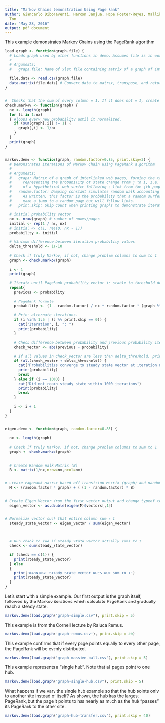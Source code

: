 ```yaml
---
title: "Markov Chains Demonstration Using Page Rank"
author: Giancarlo Dibonaventi, Haroon Janjua, Hope Foster-Reyes, Mallika Thanky, Ethan
  Ton
date: "May 28, 2016"
output: pdf_document
---
```


This example demonstrates Markov Chains using the PageRank algorithm

```r
load.graph <- function(graph.file) {
  # Loads graph used by other functions in demo. Assumes file is in working directory.
  #
  # Arguments:
  #   graph.file: Name of xlsx file containing matrix of a graph of interlinked web pages.
  
  file.data <- read.csv(graph.file) 
  data.matrix(file.data) # Convert data to matrix, transpose, and return
}


#  Checks that the sum of every column = 1. If it does not = 1, create each value as 1/nx where nx is total number of nodes
check.markov <- function(graph) {
  nx <- length(graph)
  for (i in 1:nx)  
  { #loops every new probability until it normalized. 
    if (sum(graph[,i]) != 1) { 
      graph[,i] <- 1/nx 
    }
  }
  print(graph)
}


markov.demo <- function(graph, random.factor=0.85, print.skip=3) {
  # Demonstrates iterations of Markov Chain using PageRank algorithm
  #
  # Arguments: 
  #   graph: Matrix of a graph of interlinked web pages, forming the transition matrix
  #     representing the probability of state change from j to i, i.e. the probability
  #     of a hypothetical web surfer following a link from the jth page to the ith page.
  #   random.factor: Damping constant simulates random walk accounting for isolated pages.
  #     As written, this factor is the probability that a random surfer will *not*
  #     make a jump to a random page but will follow links.
  #   print.skip: Skip count when printing graphs to demonstrate iterations.
  
  # initial probability vector
  nx <- nrow(graph) # number of nodes/pages
  initial <- rep(1 / nx, nx)
  # initial <- c(1, rep(0, nx - 1))
  probability <- initial
  
  # Minimum difference between iteration probability values
  delta_threshold <- 1e-10
  
  # Check if truly Markov, if not, change problem columns to sum to 1
  graph <- check.markov(graph)
  
  i <- 1
  print(graph)
  
  # Iterate until PageRank probability vector is stable to threshold delta
  repeat{
    previous <- probability
    
    # PageRank formula
    probability <- (1 - random.factor) / nx + random.factor * (graph %*% probability)
    
    # Print alternate iterations.
    if (i %in% 1:5 | (i %% print.skip == 0)) {
      cat("Iteration", i, ": ")
      print(probability)
    }
    
    # Check difference between probability and previous probability iteration.
    check_vector <- abs(previous - probability)
    
    # If all values in check_vector are less than delta_threshold, print result and end.
    if (all(check_vector < delta_threshold)) {
      cat("Probabilities converge to steady state vector at iteration number", i, ": ")
      print(probability)
      break      
    } else if (i == 1000) {
      cat("Did not reach steady state within 1000 iterations")
      print(probability)
      break
    }
    
    i <- i + 1
  }
}


eigen.demo <- function(graph, random.factor=0.85) {
  
  nx <- length(graph)
  
  # Check if truly Markov, if not, change problem columns to sum to 1
  graph <- check.markov(graph)
  
  
  # Create Random Walk Matrix (B) 
  B <- matrix(1/nx,nrow=nx,ncol=nx) 


# Create PageRank Matrix based off Transition Matrix (graph) and Random Walk Matrix (B) 
  M <- (random.factor * graph) + ( (1 - random.factor) * B) 


# Create Eigen Vector from the first vector output and change typeof to double (by default, it is complex type) 
  eigen_vector <- as.double(eigen(M)$vectors[,1]) 


# Normalize vector such that entire column sum = 1 
  steady_state_vector <- eigen_vector / sum(eigen_vector) 

  
  
  # Run check to see if Steady State Vector actually sums to 1 
  check <- sum(steady_state_vector) 

  if (check == c(1)) { 
    print(steady_state_vector) 
  } else  
  { 
    print("WARNING: Steady State Vector DOES NOT sum to 1") 
    print(steady_state_vector)
  } 
}
```

Let's start with a simple example. Our first output is the graph itself, followed by the Markov iterations which calculate PageRank and gradually reach a steady state.

```r
markov.demo(load.graph("graph-simple.csv"), print.skip = 5)
```

This example is from the Cornell lecture by Raluca Remus.

```r
markov.demo(load.graph("graph-remus.csv"), print.skip = 20)
```

This example confirms that if every page points equally to every other page, the PageRank will be evenly distributed.

```r
markov.demo(load.graph("graph-massive-ball.csv"), print.skip = 5)
```

This example represents a "single hub". Note that all pages point to one hub.

```r
markov.demo(load.graph("graph-single-hub.csv"), print.skip = 5)
```

What happens if we vary the single hub example so that the hub points only to another site instead of itself? As shown, the hub has the largest PageRank, but the page it points to has nearly as much as the hub "passes" its PageRank to the other site.

```r
markov.demo(load.graph("graph-hub-transfer.csv"), print.skip = 40)
```
